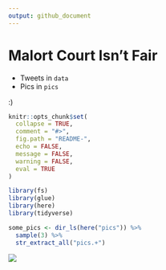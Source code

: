 ```yaml
---
output: github_document
---
```


# Malort Court Isn't Fair

- Tweets in `data`
- Pics in `pics`

:)

```r
knitr::opts_chunk$set(
  collapse = TRUE,
  comment = "#>",
  fig.path = "README-",
  echo = FALSE,
  message = FALSE,
  warning = FALSE,
  eval = TRUE
)
```


```r
library(fs)
library(glue)
library(here)
library(tidyverse)
```


```r
some_pics <- dir_ls(here("pics")) %>% 
  sample(3) %>% 
  str_extract_all("pics.+")
```


![](./pics/1053704347891130368-Dp-Cg1mUcAA_AkX.jpg)

